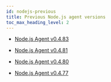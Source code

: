 ```yaml
---
id: nodejs-previous
title: Previous Node.js agent versions
toc_max_heading_level: 2
---
```


- [Node.js Agent v0.4.83](nodejs-0_4_83)

- [Node.js Agent v0.4.81](nodejs-0_4_81)

- [Node.js Agent v0.4.80](nodejs-0_4_80)

- [Node.js Agent v0.4.77](nodejs-0_4_77)
